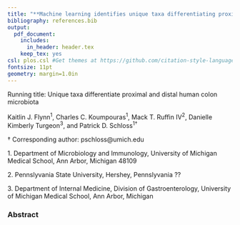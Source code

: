```yaml
---
title: "**Machine learning identifies unique taxa differentiating proximal and distal human colonic microbiota**"
bibliography: references.bib
output:
  pdf_document:
    includes:
      in_header: header.tex
    keep_tex: yes
csl: plos.csl #Get themes at https://github.com/citation-style-language/styles
fontsize: 11pt
geometry: margin=1.0in
---
```

\vspace{35mm}

Running title: Unique taxa differentiate proximal and distal human colon microbiota

\vspace{35mm}


Kaitlin J. Flynn^1^, Charles C. Koumpouras^1^, Mack T. Ruffin IV^2^, Danielle Kimberly Turgeon^3^, and Patrick D. Schloss^1$\dagger$^

\vspace{35mm}

$\dagger$ Corresponding author: pschloss@umich.edu


1\. Department of Microbiology and Immunology, University of Michigan Medical School, Ann Arbor, Michigan 48109

2\. Pennslyvania State University, Hershey, Pennslyvania ??

3\. Department of Internal Medicine, Division of Gastroenterology, University of Michigan Medical School, Ann Arbor, Michigan


\newpage
\linenumbers


### Abstract
